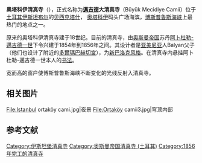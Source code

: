 {{noteTA
|1=zh-hans:贝西克塔什;zh-hk:比錫達斯;zh-tw:貝西克塔什;
|2=zh-cn:阿卜杜勒-邁吉德一世; zh-tw:阿卜杜勒-馬基德一世; zh-hk:阿卜杜拉-馬基德一世
|3=zh-cn:多尔玛巴赫切宫;zh-hk:多馬巴治宮;zh-sg:多尔玛巴赫切宫;zh-tw:多爾瑪巴切宮;
|4=zh-hans:伊斯坦布尔;zh-hk:伊斯坦堡;zh-sg:伊斯坦堡;zh-tw:伊斯坦堡;
|5=zh-cn:邁吉德; zh-tw:馬基德; zh-hk:馬基德
}}
{{Infobox religious building
| building_name         = 奥塔科伊清真寺 
| infobox_width         = 150px
| image                 = Büyük Mecidiye Camii - Ortaköy Mosque.jpg
| image_size            = 250px
| caption               = 
| map_type              =
| map_size              =
| map_caption           =
| location              = [[土耳其|土耳其]][[伊斯坦布尔|伊斯坦布尔]]
| geo                   = {{coord|41|2|49|N|29|1|37|E|region:TR_type:landmark|title=inline,title}}
| latitude              =
| longitude             =
| religious_affiliation = [[伊斯兰教|伊斯兰教]]
| status                =
| functional_status     =
| heritage_designation  = 
| leadership            =
| website               =
| architecture          = yes
| architect             = Garabet Balyan, Nigoğayos Balyan
| architecture_type     = 清真寺
| architecture_style    = 新巴洛克风格
| general_contractor    =
| facade_direction      =
| groundbreaking        = 1853
| year_completed        = 1856
| minaret_quantity      = 2
| minaret_height        =
| spire_quantity        =
| spire_height          =
| materials             = 
}}
'''奥塔科伊清真寺'''（{{lang-tr|Ortaköy Camii}}），正式名称为'''[[阿卜杜勒-邁吉德一世|邁吉德]]大清真寺'''（Büyük Mecidiye Camii）位于[[土耳其|土耳其]][[伊斯坦布尔|伊斯坦布尔]]的[[贝西克塔什|贝西克塔什]]， [[奥塔科伊|奥塔科伊]]码头广场海滨，[[博斯普鲁斯海峡|博斯普鲁斯海峡]]上最热门的地点之一。

原来的奥塔科伊清真寺建于18世纪。目前的清真寺，由[[奥斯曼帝国|奥斯曼帝国]]苏丹[[阿卜杜勒-邁吉德一世|阿卜杜勒-邁吉德一世]]下令兴建于1854年到1856年之间。其设计者是[[亚美尼亚|亚美尼亚]]人Balyan父子（他们也设计了附近的[[多爾瑪巴赫切宮|多爾瑪巴赫切宮]]），为[[新巴洛克风格|新巴洛克风格]]。在清真寺内悬挂阿卜杜勒-邁吉德一世本人的[[伊斯兰书法|书法]]。

宽而高的窗户使博斯普鲁斯海峡不断变化的光线反射入清真寺。

== 相关图片 ==
<gallery>
File:Istanbul ortaköy cami.jpg|夜景
File:Ortaköy camii3.jpg|穹顶内部
</gallery>

== 参考文献 ==
{{commonscat-inline}}
{{土耳其清真寺}}
{{coord|41|2|49|N|29|1|37|E|display=title|region:TR_type:landmark}}

[[Category:伊斯坦堡清真寺|Category:伊斯坦堡清真寺]]
[[Category:奥斯曼帝国清真寺_(土耳其)|Category:奥斯曼帝国清真寺 (土耳其)]]
[[Category:1856年完工的清真寺|Category:1856年完工的清真寺]]